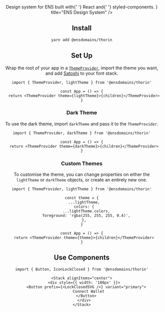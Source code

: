 
<Header
  description={
    <>
      Design system for <Link href="https://ens.domains">ENS</Link> built with{' '}
      <Link href="https://reactjs.org/">React</Link> and{' '}
      <Link href="https://styled-components.com/">styled-components</Link>.
    </>
  }
  title="ENS Design System"
/>

## Install

```bash
yarn add @ensdomains/thorin
```

## Set Up

Wrap the root of your app in a [`ThemeProvider`](/components/ThemeProvider), import the theme you want, and add [Satoshi](https://www.fontshare.com/fonts/satoshi) to your font stack.

```tsx
import { ThemeProvider, lightTheme } from '@ensdomains/thorin'

const App = () => {
  return <ThemeProvider theme={lightTheme}>{children}</ThemeProvider>
}
```

### Dark Theme

To use the dark theme, import `darkTheme` and pass it to the `ThemeProvider`.

```tsx
import { ThemeProvider, darkTheme } from '@ensdomains/thorin'

const App = () => {
  return <ThemeProvider theme={darkTheme}>{children}</ThemeProvider>
}
```

### Custom Themes

To customise the theme, you can change properties on either the `lightTheme` or `darkTheme` objects, or create an entirely new one.

```tsx
import { ThemeProvider, lightTheme } from '@ensdomains/thorin'

const theme = {
  ...lightTheme,
  colors: {
    ...lightTheme.colors,
    foreground: 'rgba(255, 255, 255, 0.4)',
  },
}

const App = () => {
  return <ThemeProvider theme={theme}>{children}</ThemeProvider>
}
```

## Use Components

```tsx
import { Button, IconLockClosed } from '@ensdomains/thorin'
```

```tsx live=true expand=true
<Stack alignItems="center">
  <div style={{ width: '180px' }}>
    <Button prefix={<LockClosedSVG />} variant="primary">
      Connect Wallet
    </Button>
  </div>
</Stack>
```
